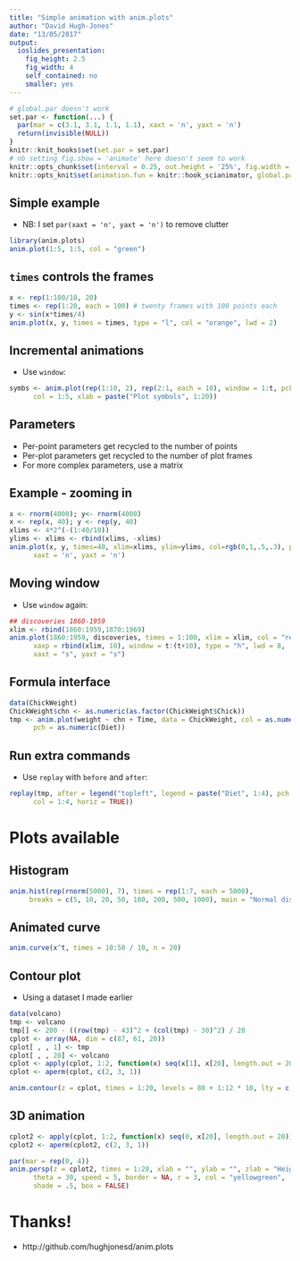 ```yaml
---
title: "Simple animation with anim.plots"
author: "David Hugh-Jones"
date: "13/05/2017"
output:
  ioslides_presentation:
    fig_height: 2.5
    fig_width: 4
    self_contained: no
    smaller: yes
---
```


<link rel="stylesheet" href="http://vis.supstat.com/assets/themes/dinky/css/scianimator.css">
<script src="https://ajax.googleapis.com/ajax/libs/jquery/1.7.1/jquery.min.js"></script>
<script src="http://vis.supstat.com/assets/themes/dinky/js/jquery.scianimator.min.js"></script>
<style type="text/css">
.reveal code.r {
   font-size: 1em
}
img {
  width: 450px;
  height: 300px;
}
</style>

```r

# global.par doesn't work
set.par <- function(...) {
  par(mar = c(3.1, 3.1, 1.1, 1.1), xaxt = 'n', yaxt = 'n')
  return(invisible(NULL))
}
knitr::knit_hooks$set(set.par = set.par)
# nb setting fig.show = 'animate' here doesn't seem to work
knitr::opts_chunk$set(interval = 0.25, out.height = '25%', fig.width = 4, fig.height = 2.5)
knitr::opts_knit$set(animation.fun = knitr::hook_scianimator, global.par = TRUE, base.url = "")

```

## Simple example

- NB: I set `par(xaxt = 'n', yaxt = 'n')` to remove clutter

```r
library(anim.plots)
anim.plot(1:5, 1:5, col = "green")

```

## `times` controls the frames

```r
x <- rep(1:100/10, 20) 
times <- rep(1:20, each = 100) # twenty frames with 100 points each
y <- sin(x*times/4)
anim.plot(x, y, times = times, type = "l", col = "orange", lwd = 2)
```

## Incremental animations

- Use `window`:
```r
symbs <- anim.plot(rep(1:10, 2), rep(2:1, each = 10), window = 1:t, pch = 1:20, ylim = c(0,3), cex = 2,
      col = 1:5, xlab = paste("Plot symbols", 1:20))
```


## Parameters

- Per-point parameters get recycled to the number of points
- Per-plot parameters get recycled to the number of plot frames
- For more complex parameters, use a matrix

## Example - zooming in

```r
x <- rnorm(4000); y<- rnorm(4000)
x <- rep(x, 40); y <- rep(y, 40)
xlims <- 4*2^(-(1:40/10))
ylims <- xlims <- rbind(xlims, -xlims) 
anim.plot(x, y, times=40, xlim=xlims, ylim=ylims, col=rgb(0,1,.5,.3), pch=19, 
      xaxt = 'n', yaxt = 'n')
```


## Moving window

- Use `window` again:
```r
## discoveries 1860-1959
xlim <- rbind(1860:1959,1870:1969)
anim.plot(1860:1959, discoveries, times = 1:100, xlim = xlim, col = "red", 
      xaxp = rbind(xlim, 10), window = t:(t+10), type = "h", lwd = 8, 
      xaxt = "s", yaxt = "s")
```

## Formula interface

```r
data(ChickWeight)
ChickWeight$chn <- as.numeric(as.factor(ChickWeight$Chick))
tmp <- anim.plot(weight ~ chn + Time, data = ChickWeight, col = as.numeric(Diet), 
      pch = as.numeric(Diet))
```


## Run extra commands

- Use `replay` with `before` and `after`:
```r
replay(tmp, after = legend("topleft", legend = paste("Diet", 1:4), pch = 1:4, 
      col = 1:4, horiz = TRUE))
```

# Plots available

## Histogram

```r
anim.hist(rep(rnorm(5000), 7), times = rep(1:7, each = 5000), 
     breaks = c(5, 10, 20, 50, 100, 200, 500, 1000), main = "Normal distribution")
```

## Animated curve

```r
anim.curve(x^t, times = 10:50 / 10, n = 20)
```

## Contour plot

- Using a dataset I made earlier

```r
data(volcano)
tmp <- volcano
tmp[] <- 200 - ((row(tmp) - 43)^2 + (col(tmp) - 30)^2) / 20
cplot <- array(NA, dim = c(87, 61, 20))
cplot[ , , 1] <- tmp
cplot[ , , 20] <- volcano
cplot <- apply(cplot, 1:2, function(x) seq(x[1], x[20], length.out = 20))
cplot <- aperm(cplot, c(2, 3, 1))
```

```r
anim.contour(z = cplot, times = 1:20, levels = 80 + 1:12 * 10, lty = c(1, 2, 2))
```

## 3D animation

```r
cplot2 <- apply(cplot, 1:2, function(x) seq(0, x[20], length.out = 20))
cplot2 <- aperm(cplot2, c(2, 3, 1))
```

```r
par(mar = rep(0, 4))
anim.persp(z = cplot2, times = 1:20, xlab = "", ylab = "", zlab = "Height", phi = 45,
      theta = 30, speed = 5, border = NA, r = 3, col = "yellowgreen", 
      shade = .5, box = FALSE)
```


# Thanks!

- http://github.com/hughjonesd/anim.plots


